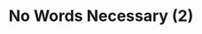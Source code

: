 ---
title: "No Words Necessary (2)"
description: "DESC"
heroImage: "file/reitoouji/ro_XSmK66a1613fpCW4.webp?timestamp=1721852227808"
series: "18trip"
story: "no_words"
noIndex: true
previous: 1
---